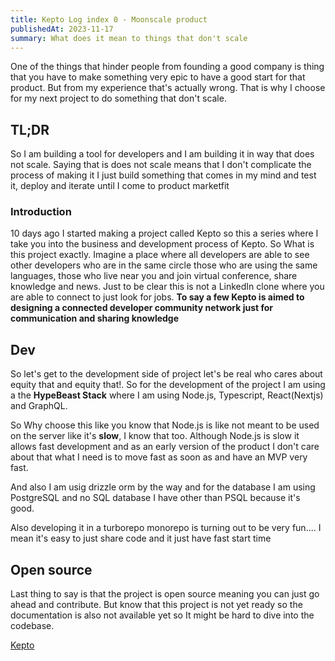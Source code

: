 ```yaml
---
title: Kepto Log index 0 - Moonscale product
publishedAt: 2023-11-17
summary: What does it mean to things that don't scale
---
```


One of the things that hinder people from founding a good company is thing that you have to make
something very epic to have a good start for that product. But from my experience that's actually
wrong. That is why I choose for my next project to do something that don't scale.

## TL;DR

So I am building a tool for developers and I am building it in way that does not scale. Saying that is does not scale means that I
don't complicate the process of making it I just build something
that comes in my mind and test it, deploy and iterate until I come to product marketfit

### Introduction

10 days ago I started making a project called Kepto so this a series where I take
you into the business and development process of Kepto. So What is this project exactly. Imagine a place where all developers are able to see other developers who are in the same circle those who are using the same languages,
those who live near you and join virtual conference, share knowledge and news. Just to be clear this is not a LinkedIn clone where you are able to connect to just look for jobs.
**To say a few Kepto is aimed to designing a connected developer community network just for communication and sharing knowledge**

## Dev

So let's get to the development side of project let's be real who cares about equity that and equity that!. So for the development of the project I am using a the **HypeBeast Stack**
where I am using Node.js, Typescript, React(Nextjs) and GraphQL.

So Why choose this like you know that Node.js is like not meant to be used on the server like it's **slow**, I know that too. Although Node.js is slow it allows fast development
and as an early version of the product I don't care about that what I need is to move fast as soon as and
have an MVP very fast.

And also I am usig drizzle orm by the way and for the database I am using PostgreSQL and
no SQL database I have other than PSQL because it's good.

<Callout emoji="👍">
  Also developing it in a turborepo monorepo is turning out to be very fun.... I
  mean it's easy to just share code and it just have fast start time
</Callout>

## Open source

Last thing to say is that the project is open source meaning you can just go ahead and contribute. But know that this project is not yet ready so the documentation is also not available yet so It might be hard to dive into
the codebase.

<a href="https://github.com/irere123/kepto.dev">Kepto</a>
